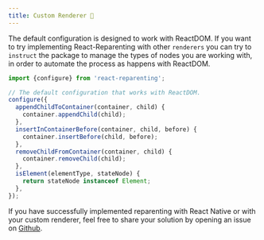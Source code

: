 ```yaml
---
title: Custom Renderer 🔌
---
```


The default configuration is designed to work with ReactDOM.
If you want to try implementing React-Reparenting with other `renderers` you can try to `instruct` the package to manage the types of nodes you are working with, in order to automate the process as happens with ReactDOM.

```js
import {configure} from 'react-reparenting';

// The default configuration that works with ReactDOM.
configure({
  appendChildToContainer(container, child) {
    container.appendChild(child);
  },
  insertInContainerBefore(container, child, before) {
    container.insertBefore(child, before);
  },
  removeChildFromContainer(container, child) {
    container.removeChild(child);
  },
  isElement(elementType, stateNode) {
    return stateNode instanceof Element;
  },
});
```

If you have successfully implemented reparenting with React Native or with your custom renderer, feel free to share your solution by opening an issue on [Github](https://github.com/Paol-imi/react-reparenting/labels/implementation%20%F0%9F%8E%89).
